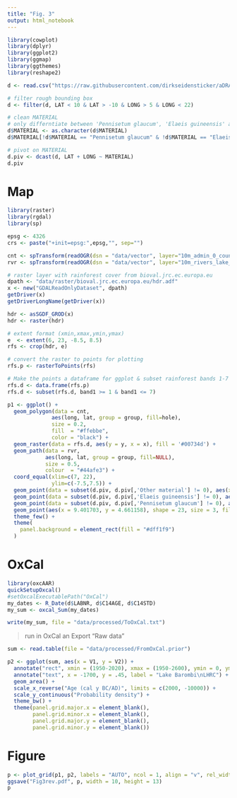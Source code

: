 ```yaml
---
title: "Fig. 3"
output: html_notebook
---
```


```r
library(cowplot)
library(dplyr)
library(ggplot2)
library(ggmap)
library(ggthemes)
library(reshape2)
```

```r
d <- read.csv("https://raw.githubusercontent.com/dirkseidensticker/aDRAC/master/data/aDRAC.csv")

# filter rough bounding box
d <- filter(d, LAT < 10 & LAT > -10 & LONG > 5 & LONG < 22)

# clean MATERIAL
# only differntiate between 'Pennisetum glaucum', 'Elaeis guineensis' and others
d$MATERIAL <- as.character(d$MATERIAL)
d$MATERIAL[!d$MATERIAL == "Pennisetum glaucum" & !d$MATERIAL == "Elaeis guineensis"] = "Other material"

# pivot on MATERIAL
d.piv <- dcast(d, LAT + LONG ~ MATERIAL)
d.piv
```

# Map

```r
library(raster)
library(rgdal)
library(sp)

epsg <- 4326
crs <- paste("+init=epsg:",epsg,"", sep="")

cnt <- spTransform(readOGR(dsn = "data/vector", layer="10m_admin_0_countries", verbose = FALSE), CRS( crs))
rvr <- spTransform(readOGR(dsn = "data/vector", layer="10m_rivers_lake_centerlines", verbose = FALSE), CRS(crs))

# raster layer with rainforest cover from bioval.jrc.ec.europa.eu
dpath <- "data/raster/bioval.jrc.ec.europa.eu/hdr.adf"
x <- new("GDALReadOnlyDataset", dpath)
getDriver(x)
getDriverLongName(getDriver(x))

hdr <- asSGDF_GROD(x)
hdr <- raster(hdr)

# extent format (xmin,xmax,ymin,ymax)
e  <- extent(6, 23, -8.5, 8.5) 
rfs <- crop(hdr, e) 

# convert the raster to points for plotting
rfs.p <- rasterToPoints(rfs)

# Make the points a dataframe for ggplot & subset rainforest bands 1-7
rfs.d <- data.frame(rfs.p)
rfs.d <- subset(rfs.d, band1 >= 1 & band1 <= 7)
```

```r
p1 <- ggplot() + 
  geom_polygon(data = cnt, 
              aes(long, lat, group = group, fill=hole),
              size = 0.2, 
              fill  = "#ffebbe",  
              color = "black") + 
  geom_raster(data = rfs.d, aes(y = y, x = x), fill = '#00734d') + 
  geom_path(data = rvr, 
            aes(long, lat, group = group, fill=NULL),
            size = 0.5,   
            colour  = "#44afe3") + 
  coord_equal(xlim=c(7, 22),
              ylim=c(-7.5,7.5)) + 
  geom_point(data = subset(d.piv, d.piv[,'Other material'] != 0), aes(x = LONG, y = LAT), shape = 21, fill = 'black', size = 3, color = "white") + 
  geom_point(data = subset(d.piv, d.piv[,'Elaeis guineensis'] != 0), aes(x = LONG, y = LAT), shape = 21, fill = 'orange', size = 3, color = "white") + 
  geom_point(data = subset(d.piv, d.piv[,'Pennisetum glaucum'] != 0), aes(x = LONG, y = LAT), shape = 21, fill = 'red', size = 3, color = "white") + 
  geom_point(aes(x = 9.401703, y = 4.661158), shape = 23, size = 3, fill = 'yellow') + 
  theme_few() + 
  theme(
    panel.background = element_rect(fill = "#dff1f9")
  )
```

# OxCal

```r
library(oxcAAR)
quickSetupOxcal()
#setOxcalExecutablePath("OxCal")
my_dates <- R_Date(d$LABNR, d$C14AGE, d$C14STD)
my_sum <- oxcal_Sum(my_dates)

write(my_sum, file = "data/processed/ToOxCal.txt")
```

> run in OxCal an Export "Raw data"

```r
sum <- read.table(file = "data/processed/FromOxCal.prior")

p2 <- ggplot(sum, aes(x = V1, y = V2)) + 
  annotate("rect", xmin = (1950-2020), xmax = (1950-2600), ymin = 0, ymax = .55, fill = 'orange') + 
  annotate("text", x = -1700, y = .45, label = "Lake Barombi\nLHRC") + 
  geom_area() + 
  scale_x_reverse("Age (cal y BC/AD)", limits = c(2000, -10000)) +
  scale_y_continuous("Probability density") + 
  theme_bw() + 
  theme(panel.grid.major.x = element_blank(), 
        panel.grid.minor.x = element_blank(),
        panel.grid.major.y = element_blank(),
        panel.grid.minor.y = element_blank())
```

# Figure


```r
p <- plot_grid(p1, p2, labels = "AUTO", ncol = 1, align = "v", rel_widths = c(1, 1), rel_heights = c(3, 1))
ggsave("Fig3rev.pdf", p, width = 10, height = 13)
p
```

